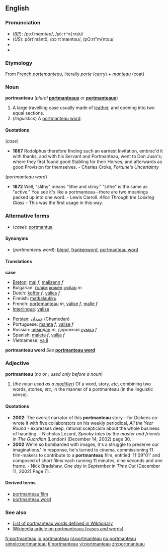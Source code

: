 ==English==

{{wikipedia}}
===Pronunciation===
*(''[[RP]]''): /pɔːtˈmæntəʊ/, /<tt>pO:t"m{nt@U</tt>/
*(''US''): pôrt'măntō, /pɔːrtˈmæntoʊ/, /pO:rt"m{ntou/
*{{audio|en-us-portmanteau-1.ogg|Audio 1 (US)}}
*{{audio|en-us-portmanteau-2.ogg|Audio 2 (US)}}

===Etymology===
From [[French]] ''[[portemanteau]]'', literally ''[[porte]]'' ([[carry]]) + ''[[manteau#French|manteau]]'' ([[coat]])

===Noun===
'''portmanteau''' (''plural'' '''[[portmanteaus]]''' ''or'' '''[[portmanteaux]]''')
#A large travelling case usually made of [[leather]], and opening into two equal sections.
#(''linguistics'') A [[portmanteau word]]. 

====Quotations====

(''case'')
*'''1667''' Rodolphus therefore finding such an earnest Invitation, embrac'd it with thanks, and with his Servant and Portmanteau, went to Don Juan's; where they first found good Stabling for their Horses, and afterwards as good Provision for themselves. - Charles Croke, ''Fortune's Uncertainty''

(''portmanteau word'')
* '''1872''' Well, "slithy" means "lithe and slimy." "Lithe" is the same as "active." You see it's like a portmanteau--there are two meanings packed up into one word. - Lewis Carroll. ''Alice Through the Looking Glass'' - This was the first usage in this way.

===Alternative forms===
*(''case''): [[portmantua]]

====Synonyms====
*(''portmanteau word''): [[blend]], [[frankenword]], [[portmanteau word]]

====Translations====

'''case'''
{{top}}
*[[Breton]]: [[mal]] ''f'', [[malizenn]] ''f''
*Bulgarian: [[голям]] [[кожен]] [[куфар]] ''m''
*Dutch: [[koffer]] ''f'', [[valies]] ''f''
*Finnish: [[matkalaukku]]
*French: [[portemanteau]] ''m'', [[valise#French|valise]] ''f'', [[malle#French|malle]] ''f''
*[[Interlingua]]: [[valise#Interlingua|valise]]
{{mid}}
*[[Persian]]: [[چمدان]]  (Chamedan)
*Portuguese: [[maleta#Portuguese|maleta]] ''f'', [[valise#Portuguese|valise]] ''f''
*Russian: [[чемодан]] ''m'', дорожная [[сумка]] ''f''
*Spanish: [[maleta#Spanish|maleta]] ''f'', [[valija]] ''f''
*Vietnamese: [[va li]]
{{bottom}}

'''portmanteau word'''
''See'' '''[[portmanteau word]]'''

===Adjective===
'''portmanteau''' (''no {{compar}} or {{superl}}; used only before a noun'')
#(''the noun used as a [[modifier]]'') Of a word, story, ''etc'', combining two words, stories, ''etc'', in the manner of a portmanteau (in the linguistic sense).

====Quotations====
*'''2002''': The overall narrator of this '''portmanteau''' story - for Dickens co-wrote it with five collaborators on his weekly periodical, ''All the Year Round'' - expresses deep, rational scepticism about the whole business of haunting. - Nicholas Lezard, ''Spooky tales by the master and friends'' in ''The Guardian'' (London) (December 14, 2002) page 30.
*'''2002''' We're so bombarded with images, it's a struggle to preserve our imaginations.' In response, he's turned to cinema, commissioning 11 film-makers to contribute to a '''portmanteau''' film, entitled '11'09"01' and composed of short films each running 11 minutes, nine seconds and one frame. - Nick Bradshaw, ''One day in September'' in ''Time Out'' (December 11, 2002) Page 71.

====Derived terms====
*[[portmanteau film]]
*[[portmanteau word]]

===See also===
*[[:Category:Portmanteaus|List of portmanteau words defined in Wiktionary]]
*[[w:Portmanteau|Wikipedia article on portmanteaus (cases and words)]]

[[fr:portmanteau]]
[[io:portmanteau]]
[[nl:portmanteau]]
[[no:portmanteau]]
[[simple:portmanteau]]
[[tl:portmanteau]]
[[vi:portmanteau]]
[[zh:portmanteau]]